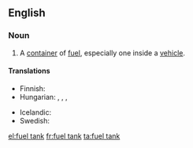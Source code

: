 ==English==

===Noun===
{{en-noun|sg=[[fuel]] [[tank]]}}

# A [[container]] of [[fuel]], especially one inside a [[vehicle]].

====Translations====
{{trans-top|a container of fuel}}
* Finnish: {{t-|fi|polttoainesäiliö}}
* Hungarian: {{t-|hu|üzemanyagtartály}}, {{t+|hu|benzintartály}}, {{t-|hu|benzintank}}, {{t+|hu|tank}}
{{trans-mid}}
* Icelandic: {{t-|is|eldsneytistankur|m}}
* Swedish: {{t-|sv|bränsletank|c}}
{{trans-bottom}}

[[el:fuel tank]]
[[fr:fuel tank]]
[[ta:fuel tank]]